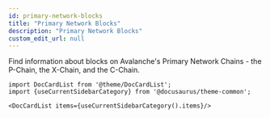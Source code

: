 ```yaml
---
id: primary-network-blocks
title: "Primary Network Blocks"
description: "Primary Network Blocks"
custom_edit_url: null
---
```




Find information about blocks on Avalanche's Primary Network Chains - the P-Chain, the X-Chain, and the C-Chain.



```mdx-code-block
import DocCardList from '@theme/DocCardList';
import {useCurrentSidebarCategory} from '@docusaurus/theme-common';

<DocCardList items={useCurrentSidebarCategory().items}/>
```
      